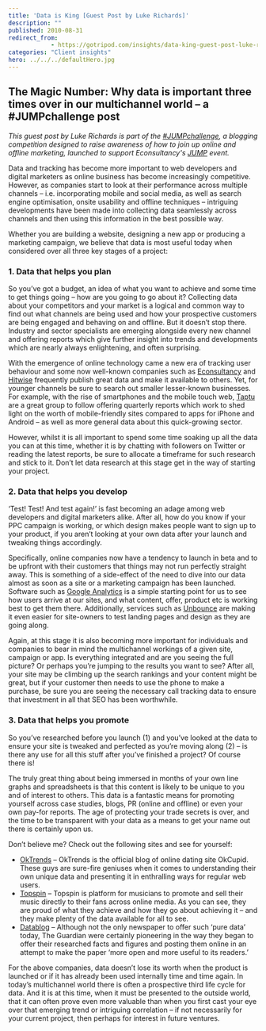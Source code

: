 ```yaml
---
title: 'Data is King [Guest Post by Luke Richards]'
description: ""
published: 2010-08-31
redirect_from: 
            - https://gotripod.com/insights/data-king-guest-post-luke-richards/
categories: "Client insights"
hero: ../../../defaultHero.jpg
---
```

## The Magic Number: Why data is important three times over in our multichannel world – a #JUMPchallenge post

_This guest post by Luke Richards is part of the [#JUMPchallenge](http://search.twitter.com/search?q=%23JUMPchallenge), a blogging competition designed to raise awareness of how to join up online and offline marketing, launched to support Econsultancy's [JUMP](http://bit.ly/cometojump) event._

Data and tracking has become more important to web developers and digital marketers as online business has become increasingly competitive. However, as companies start to look at their performance across multiple channels – i.e. incorporating mobile and social media, as well as search engine optimisation, onsite usability and offline techniques – intriguing developments have been made into collecting data seamlessly across channels and then using this information in the best possible way.

Whether you are building a website, designing a new app or producing a marketing campaign, we believe that data is most useful today when considered over all three key stages of a project:

### 1. Data that helps you plan

So you’ve got a budget, an idea of what you want to achieve and some time to get things going – how are you going to go about it? Collecting data about your competitors and your market is a logical and common way to find out what channels are being used and how your prospective customers are being engaged and behaving on and offline. But it doesn’t stop there. Industry and sector specialists are emerging alongside every new channel and offering reports which give further insight into trends and developments which are nearly always enlightening, and often surprising.

With the emergence of online technology came a new era of tracking user behaviour and some now well-known companies such as [Econsultancy](http://econsultancy.com/) and [Hitwise](http://www.hitwise.com/uk/) frequently publish great data and make it available to others. Yet, for younger channels be sure to search out smaller lesser-known businesses. For example, with the rise of smartphones and the mobile touch web, [Taptu](http://www.taptu.com/corp/) are a great group to follow offering quarterly reports which work to shed light on the worth of mobile-friendly sites compared to apps for iPhone and Android – as well as more general data about this quick-growing sector.

However, whilst it is all important to spend some time soaking up all the data you can at this time, whether it is by chatting with followers on Twitter or reading the latest reports, be sure to allocate a timeframe for such research and stick to it. Don’t let data research at this stage get in the way of starting your project.

### 2. Data that helps you develop

‘Test! Test! And test again!’ is fast becoming an adage among web developers and digital marketers alike. After all, how do you know if your PPC campaign is working, or which design makes people want to sign up to your product, if you aren’t looking at your own data after your launch and tweaking things accordingly.

Specifically, online companies now have a tendency to launch in beta and to be upfront with their customers that things may not run perfectly straight away. This is something of a side-effect of the need to dive into our data almost as soon as a site or a marketing campaign has been launched. Software such as [Google Analytics](http://www.google.com/analytics/) is a simple starting point for us to see how users arrive at our sites, and what content, offer, product etc is working best to get them there. Additionally, services such as [Unbounce](http://unbounce.com/) are making it even easier for site-owners to test landing pages and design as they are going along.

Again, at this stage it is also becoming more important for individuals and companies to bear in mind the multichannel workings of a given site, campaign or app. Is everything integrated and are you seeing the full picture? Or perhaps you’re jumping to the results you want to see? After all, your site may be climbing up the search rankings and your content might be great, but if your customer then needs to use the phone to make a purchase, be sure you are seeing the necessary call tracking data to ensure that investment in all that SEO has been worthwhile.

### 3. Data that helps you promote

So you’ve researched before you launch (1) and you’ve looked at the data to ensure your site is tweaked and perfected as you’re moving along (2) – is there any use for all this stuff after you’ve finished a project? Of course there is!

The truly great thing about being immersed in months of your own line graphs and spreadsheets is that this content is likely to be unique to you and of interest to others. This data is a fantastic means for promoting yourself across case studies, blogs, PR (online and offline) or even your own pay-for reports. The age of protecting your trade secrets is over, and the time to be transparent with your data as a means to get your name out there is certainly upon us.

Don’t believe me? Check out the following sites and see for yourself:

- [OkTrends](http://blog.okcupid.com/index.php/dont-be-ugly-by-accident/) – OkTrends is the official blog of online dating site OkCupid. These guys are sure-fire geniuses when it comes to understanding their own unique data and presenting it in enthralling ways for regular web users.
- [Topspin](http://www.topspinmedia.com/category/data/) – Topspin is platform for musicians to promote and sell their music directly to their fans across online media. As you can see, they are proud of what they achieve and how they go about achieving it – and they make plenty of the data available for all to see.
- [Datablog](http://www.guardian.co.uk/news/datablog) – Although not the only newspaper to offer such ‘pure data’ today, The Guardian were certainly pioneering in the way they began to offer their researched facts and figures and posting them online in an attempt to make the paper ‘more open and more useful to its readers.’

For the above companies, data doesn’t lose its worth when the product is launched or if it has already been used internally time and time again. In today’s multichannel world there is often a prospective third life cycle for data. And it is at this time, when it must be presented to the outside world, that it can often prove even more valuable than when you first cast your eye over that emerging trend or intriguing correlation – if not necessarily for your current project, then perhaps for interest in future ventures.
